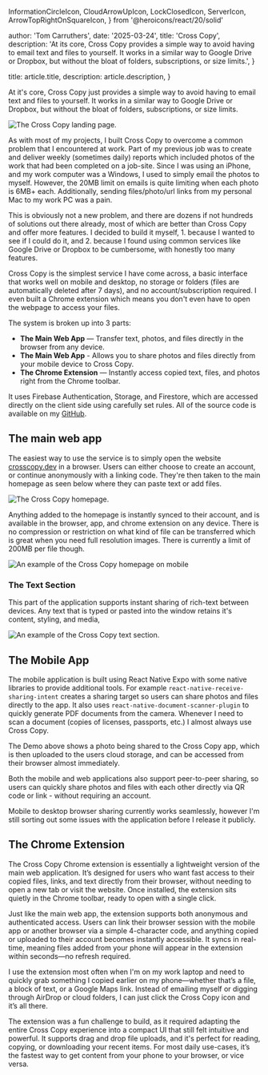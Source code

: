 
  InformationCircleIcon,
  CloudArrowUpIcon,
  LockClosedIcon,
  ServerIcon,
  ArrowTopRightOnSquareIcon,
} from '@heroicons/react/20/solid'

  author: 'Tom Carruthers',
  date: '2025-03-24',
  title: 'Cross Copy',
  description:
    'At its core, Cross Copy provides a simple way to avoid having to email text and files to yourself. It works in a similar way to Google Drive or Dropbox, but without the bloat of folders, subscriptions, or size limits.',
}

  title: article.title,
  description: article.description,
}


At it's core, Cross Copy just provides a simple way to avoid having
to email text and files to yourself. It works in a similar way to
Google Drive or Dropbox, but without the bloat of folders,
subscriptions, or size limits.

<Image src={hero} alt="The Cross Copy landing page." />

As with most of my projects, I built Cross Copy to overcome a
common problem that I encountered at work. Part of my previous job
was to create and deliver weekly (sometimes daily) reports which
included photos of the work that had been completed on a job-site.
Since I was using an iPhone, and my work computer was a Windows, I
used to simply email the photos to myself. However, the 20MB limit
on emails is quite limiting when each photo is 6MB+ each.
Additionally, sending files/photo/url links from my personal Mac
to my work PC was a pain.

This is obviously not a new problem, and there are dozens if not
hundreds of solutions out there already, most of which are better
than Cross Copy and offer more features. I decided to build it
myself, 1. because I wanted to see if I could do it, and 2.
because I found using common services like Google Drive or Dropbox
to be cumbersome, with honestly too many features.

Cross Copy is the simplest service I have come across, a basic
interface that works well on mobile and desktop, no storage or
folders (files are automatically deleted after 7 days), and no
account/subscription required. I even built a Chrome extension
which means you don't even have to open the webpage to access your
files.

The system is broken up into 3 parts:

<ul className="mt-6 space-y-6">
  <li className="flex items-center gap-3">
    <CloudArrowUpIcon className="h-7 w-7 text-indigo-600" aria-hidden="true" />
    <span>
      <strong className="font-semibold">The Main Web App</strong> — Transfer
      text, photos, and files directly in the browser from any device.
    </span>
  </li>
  <li className="flex items-center gap-4">
    <CloudArrowUpIcon className="h-7 w-7 text-indigo-600" aria-hidden="true" />
    <span>
      <strong className="font-semibold">The Main Web App</strong> - Allows you
      to share photos and files directly from your mobile device to Cross Copy.
    </span>
  </li>
  <li className="flex items-center gap-4">
    <ServerIcon className="h-7 w-7 text-indigo-600" aria-hidden="true" />
    <span>
      <strong className="font-semibold">The Chrome Extension</strong> —
      Instantly access copied text, files, and photos right from the Chrome
      toolbar.
    </span>
  </li>
</ul>

It uses Firebase Authentication, Storage, and Firestore, which are
accessed directly on the client side using carefully set rules.
All of the source code is available on my <a href="https://github.com/Cedarche/CrossCopy" target="_blank">GitHub</a>.

## The main web app

The easiest way to use the service is to simply open the website <a href="https://crosscopy.dev/" target="_blank">crosscopy.dev</a> in a browser. Users can either choose to create an account, or continue anonymously with a linking code. They're then taken to the main homepage as seen below where they can paste text or add files.

<Image src={dashboard_example} alt="The Cross Copy homepage." />

Anything added to the homepage is instantly synced to their account, and is available in the browser, app, and chrome extension on any device. There is no compression or restriction on what kind of file can be transferred which is great when you need full resolution images. There is currently a limit of 200MB per file though.

<div className="flex flex-col items-center justify-center">
  <Image
    src={mobile_example}
    alt="An example of the Cross Copy homepage on mobile"
    className="h-[600px] w-auto"
  />
</div>

### The Text Section

This part of the application supports instant sharing of rich-text
between devices. Any text that is typed or pasted into the window retains
it's content, styling, and media,  

<div className="flex flex-col items-center justify-center">
  <Image
    src={text_example}
    alt="An example of the Cross Copy text section."
    className="h-[600px] w-auto rounded-none"
  />
</div>

## The Mobile App

The mobile application is built using React Native Expo with some native
libraries to provide additional tools. For example <code>react-native-receive-sharing-intent</code> creates a sharing target so users can share
photos and files directly to the app. It also uses
<code>react-native-document-scanner-plugin</code> to quickly generate
PDF documents from the camera. Whenever I need to scan a document
(copies of licenses, passports, etc.) I almost always use Cross Copy.

<div className="flex flex-col items-center justify-center">
  <VideoPlayer src="/CC_App_Example.mp4" />
</div>

The Demo above shows a photo being shared to the Cross Copy app, which
is then uploaded to the users cloud storage, and can be accessed from
their browser almost immediately. 

Both the mobile and web applications also support peer-to-peer sharing, 
so users can quickly share photos and files with each other directly via
QR code or link - without requiring an account. 

Mobile to desktop browser sharing currently works seamlessly, however 
I'm still sorting out some issues with the application before I release 
it publicly.

## The Chrome Extension

The Cross Copy Chrome extension is essentially a lightweight version 
of the main web application. It’s designed for users who want fast access 
to their copied files, links, and text directly from their browser, 
without needing to open a new tab or visit the website. Once installed, 
the extension sits quietly in the Chrome toolbar, ready to open with a 
single click.

Just like the main web app, the extension supports both anonymous and 
authenticated access. Users can link their browser session with the 
mobile app or another browser via a simple 4-character code, and 
anything copied or uploaded to their account becomes instantly 
accessible. It syncs in real-time, meaning files added from your 
phone will appear in the extension within seconds—no refresh required.

I use the extension most often when I'm on my work laptop and need 
to quickly grab something I copied earlier on my phone—whether that’s 
a file, a block of text, or a Google Maps link. Instead of emailing 
myself or digging through AirDrop or cloud folders, I can just click 
the Cross Copy icon and it’s all there.

The extension was a fun challenge to build, as it required adapting 
the entire Cross Copy experience into a compact UI that still felt 
intuitive and powerful. It supports drag and drop file uploads, and 
it's perfect for reading, copying, or downloading your recent items. 
For most daily use-cases, it’s the fastest way to get content from 
your phone to your browser, or vice versa. 
